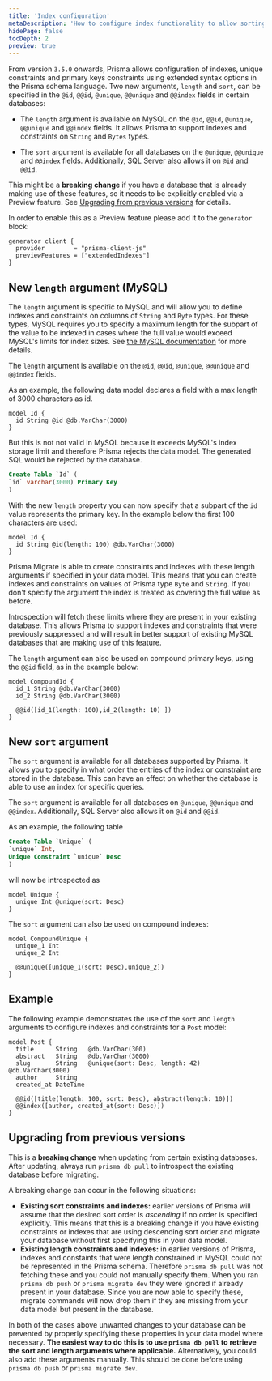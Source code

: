 ```yaml
---
title: 'Index configuration'
metaDescription: 'How to configure index functionality to allow sorting and length restriction'
hidePage: false
tocDepth: 2
preview: true
---
```


<TopBlock>

From version `3.5.0` onwards, Prisma allows configuration of indexes, unique constraints and primary keys constraints using extended syntax options in the Prisma schema language. Two new arguments, `length` and `sort`, can be specified in the `@id`, `@@id`, `@unique`, `@@unique` and `@@index` fields in certain databases:

- The `length` argument is available on MySQL on the `@id`, `@@id`, `@unique`, `@@unique` and `@@index` fields. It allows Prisma to support indexes and constraints on `String` and `Bytes` types.

- The `sort` argument is available for all databases on the `@unique`, `@@unique` and `@@index` fields. Additionally, SQL Server also allows it on `@id` and `@@id`.

<Admonition type="warning">

This might be a **breaking change** if you have a database that is already making use of these features, so it needs to be explicitly enabled via a Preview feature. See [Upgrading from previous versions](#upgrading-from-previous-versions) for details.

</Admonition>

In order to enable this as a Preview feature please add it to the `generator` block:

```prisma file=schema.prisma
generator client {
  provider        = "prisma-client-js"
  previewFeatures = ["extendedIndexes"]
}
```

</TopBlock>

## New `length` argument (MySQL)

The `length` argument is specific to MySQL and will allow you to define indexes and constraints on columns of `String` and `Byte` types. For these types, MySQL requires you to specify a maximum length for the subpart of the value to be indexed in cases where the full value would exceed MySQL's limits for index sizes. See [the MySQL documentation](https://dev.mysql.com/doc/refman/8.0/en/innodb-limits.html) for more details.

The `length` argument is available on the `@id`, `@@id`, `@unique`, `@@unique` and `@@index` fields.

As an example, the following data model declares a field with a max length of 3000 characters as id.

```prisma file=schema.prisma
model Id {
  id String @id @db.VarChar(3000)
}
```

But this is not not valid in MySQL because it exceeds MySQL's index storage limit and therefore Prisma rejects the data model. The generated SQL would be rejected by the database.

```sql
Create Table `Id` (
`id` varchar(3000) Primary Key
)
```

With the new `length` property you can now specify that a subpart of the `id` value represents the primary key. In the example below the first 100 characters are used:

```prisma file=schema.prisma
model Id {
  id String @id(length: 100) @db.VarChar(3000)
}
```

Prisma Migrate is able to create constraints and indexes with these length arguments if specified in your data model. This means that you can create indexes and constraints on values of Prisma type `Byte` and `String`. If you don't specify the argument the index is treated as covering the full value as before.

Introspection will fetch these limits where they are present in your existing database. This allows Prisma to support indexes and constraints that were previously suppressed and will result in better support of existing MySQL databases that are making use of this feature.

The `length` argument can also be used on compound primary keys, using the `@@id` field, as in the example below:

```prisma file=schema.prisma
model CompoundId {
  id_1 String @db.VarChar(3000)
  id_2 String @db.VarChar(3000)

  @@id([id_1(length: 100),id_2(length: 10) ])
}
```

## New `sort` argument

The `sort` argument is available for all databases supported by Prisma. It allows you to specify in what order the entries of the index or constraint are stored in the database. This can have an effect on whether the database is able to use an index for specific queries.

The `sort` argument is available for all databases on `@unique`, `@@unique` and `@@index`. Additionally, SQL Server also allows it on `@id` and `@@id`.

As an example, the following table

```sql
Create Table `Unique` (
`unique` Int,
Unique Constraint `unique` Desc
)
```

will now be introspected as

```prisma file=schema.prisma
model Unique {
  unique Int @unique(sort: Desc)
}
```

The `sort` argument can also be used on compound indexes:

```prisma file=schema.prisma
model CompoundUnique {
  unique_1 Int
  unique_2 Int

  @@unique([unique_1(sort: Desc),unique_2])
}
```

## Example

The following example demonstrates the use of the `sort` and `length` arguments to configure indexes and constraints for a `Post` model:

```prisma file=schema.prisma
model Post {
  title      String   @db.VarChar(300)
  abstract   String   @db.VarChar(3000)
  slug       String   @unique(sort: Desc, length: 42) @db.VarChar(3000)
  author     String
  created_at DateTime

  @@id([title(length: 100, sort: Desc), abstract(length: 10)])
  @@index([author, created_at(sort: Desc)])
}
```

## Upgrading from previous versions

<Admonition type="warning">

This is a **breaking change** when updating from certain existing databases. After updating, always run `prisma db pull` to introspect the existing database before migrating.

</Admonition>

A breaking change can occur in the following situations:

- **Existing sort constraints and indexes:** earlier versions of Prisma will assume that the desired sort order is _ascending_ if no order is specified explicitly. This means that this is a breaking change if you have existing constraints or indexes that are using descending sort order and migrate your database without first specifying this in your data model.
- **Existing length constraints and indexes:** in earlier versions of Prisma, indexes and constaints that were length constrained in MySQL could not be represented in the Prisma schema. Therefore `prisma db pull` was not fetching these and you could not manually specify them. When you ran `prisma db push` or `prisma migrate dev` they were ignored if already present in your database. Since you are now able to specify these, migrate commands will now drop them if they are missing from your data model but present in the database.

In both of the cases above unwanted changes to your database can be prevented by properly specifying these properties in your data model where necessary. **The easiest way to do this is to use `prisma db pull` to retrieve the sort and length arguments where applicable.** Alternatively, you could also add these arguments manually. This should be done before using `prisma db push` or `prisma migrate dev`.
